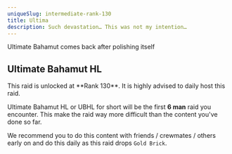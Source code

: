 ```yaml
---
uniqueSlug: intermediate-rank-130
title: Ultima
description: Such devastation… This was not my intention…
---
```


Ultimate Bahamut comes back after polishing itself

## Ultimate Bahamut HL

<Callout type="default">
    This raid is unlocked at **Rank 130**. It is highly
    advised to daily host this raid.
</Callout>

Ultimate Bahamut HL or UBHL for short will be the first **6 man** raid you encounter.
This make the raid way more difficult than the content you've done so far.

We recommend you to do this content with friends / crewmates / others early on
and do this daily as this raid drops `Gold Brick`.
